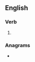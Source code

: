 {{also|menstruâtes}}
==English==

===Verb===
{{head|en|verb form}}

# {{en-third-person singular of|menstruate}}

===Anagrams===
* {{anagrams|en|a=aeemnrssttu|tsunameters}}